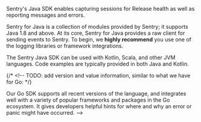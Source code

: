 <Note>

Sentry's Java SDK enables capturing sessions for Release health as well as reporting messages and errors.

Sentry for Java is a collection of modules provided by Sentry; it supports Java 1.8 and above. At its core, Sentry for Java provides a raw client for sending events to Sentry. To begin, we **highly recommend** you use one of the logging libraries or framework integrations.

</Note>

The Sentry Java SDK can be used with Kotlin, Scala, and other JVM languages. Code examples are typically provided in both Java and Kotlin.

{/* <!-- TODO: add version and value information, similar to what we have for Go: */}

Our Go SDK supports all recent versions of the language, and integrates well with a variety of popular frameworks and packages in the Go ecosystem. It gives developers helpful hints for where and why an error or panic might have occurred. -->

